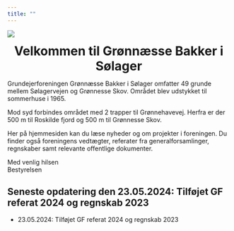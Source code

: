 ```yaml
---
title: ""
---
```


::: column-body
![](dok_omraadet/Compr_IMG_9024.jpeg)
:::


::: {.column-page style="text-align: center;"}
[**Velkommen til Grønnæsse Bakker i Sølager**]{style="font-size: 2em;"}
:::

Grundejerforeningen Grønnæsse Bakker i Sølager omfatter 49 grunde mellem Sølagervejen og Grønnesse Skov. Området blev udstykket til sommerhuse i 1965.

Mod syd forbindes området med 2 trapper til Grønnehavevej. Herfra er der 500 m til Roskilde fjord og 500 m til Grønnesse Skov.

Her på hjemmesiden kan du læse nyheder og om projekter i foreningen. Du finder også foreningens vedtægter, referater fra generalforsamlinger, regnskaber samt relevante offentlige dokumenter.

Med venlig hilsen\
Bestyrelsen


::: {.callout-note appearance="simple" collapse="true"}
## Seneste opdatering den 23.05.2024: Tilføjet GF referat 2024 og regnskab 2023
- 23.05.2024: Tilføjet GF referat 2024 og regnskab 2023

:::
